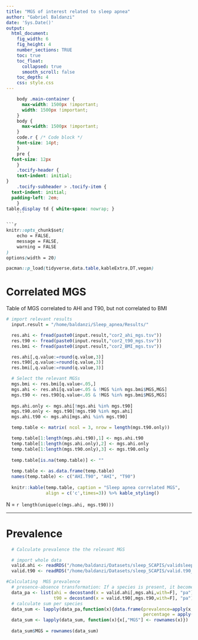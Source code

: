 ```yaml
---
title: "MGS of interest related to sleep apnea"
author: "Gabriel Baldanzi"
date: 'Sys.Date()'
output: 
  html_document:
    fig_width: 6
    fig_height: 4
    number_sections: TRUE
    toc: true
    toc_float:
      collapsed: true
      smooth_scroll: false
    toc_depth: 4
    css: style.css
---
```


```css
    body .main-container {
      max-width: 1500px !important;
      width: 1500px !important;
    }
    body {
      max-width: 1500px !important;
    }
    code.r { /* Code block */
    font-size: 14pt;
    }
    pre {
  font-size: 12px
    }
    .tocify-header {
    text-indent: initial;
}
    .tocify-subheader > .tocify-item {
  text-indent: initial;
  padding-left: 2em;
    }
table.display td { white-space: nowrap; }
    ```

```r
knitr::opts_chunk$set(
	echo = FALSE,
	message = FALSE,
	warning = FALSE
)
options(width = 20)

pacman::p_load(tidyverse,data.table,kableExtra,DT,vegan)
```

# Correlated MGS
  
  Table of MGS correlated to AHI and T90, but not correlated to BMI 

```r
# import relevant results 
  input.result = "/home/baldanzi/Sleep_apnea/Results/"

  res.ahi <- fread(paste0(input.result,"cor2_ahi_mgs.tsv"))
  res.t90 <- fread(paste0(input.result,"cor2_t90_mgs.tsv"))
  res.bmi <- fread(paste0(input.result,"cor2_BMI_mgs.tsv"))

  res.ahi[,q.value:=round(q.value,3)]
  res.t90[,q.value:=round(q.value,3)]
  res.bmi[,q.value:=round(q.value,3)]

  # Select the relevant MGSs 
  mgs.bmi <- res.bmi[q.value<.05,]
  mgs.ahi <- res.ahi[q.value<.05 & !MGS %in% mgs.bmi$MGS,MGS]
  mgs.t90 <- res.t90[q.value<.05 & !MGS %in% mgs.bmi$MGS,MGS]
  
  mgs.ahi.only <- mgs.ahi[!mgs.ahi %in% mgs.t90]
  mgs.t90.only <- mgs.t90[!mgs.t90 %in% mgs.ahi]
  mgs.ahi.t90 <- mgs.ahi[mgs.ahi %in% mgs.t90]

  temp.table <- matrix( ncol = 3, nrow = length(mgs.t90.only))

  temp.table[1:length(mgs.ahi.t90),1] <- mgs.ahi.t90 
  temp.table[1:length(mgs.ahi.only),2] <- mgs.ahi.only
  temp.table[1:length(mgs.t90.only),3] <- mgs.t90.only
  
  temp.table[is.na(temp.table)] <- ""
  
  temp.table <- as.data.frame(temp.table)
  names(temp.table) <- c("AHI.T90", "AHI", "T90")
  
  knitr::kable(temp.table, caption = "Sleep apnea correlated MGS", 
               align = c('c',times=3)) %>% kable_styling()
```

   N = `r length(unique(c(mgs.ahi, mgs.t90)))`

*** 

# Prevalence 
```r
  # Calculate prevalence the the relevant MGS

  # import whole data
  valid.ahi <- readRDS("/home/baldanzi/Datasets/sleep_SCAPIS/validsleep_MGS.shannon_Upp.rds")
  valid.t90 <- readRDS("/home/baldanzi/Datasets/sleep_SCAPIS/valid.t90_MGS.shannon_Upp.rds")

#Calculating  MGS prevalence  
  # presence-absence transformation: If a species is present, it becomes 1. If absent, = zero
  data_pa <- list(ahi = decostand(x = valid.ahi[,mgs.ahi,with=F], "pa"),
                  t90 = decostand(x = valid.t90[,mgs.t90,with=F], "pa"))
  # calculate sum per species
  data_sum <- lapply(data_pa,function(x){data.frame(prevalence=apply(x, 2, sum),
                                                    percentage = apply(x, 2, sum)/nrow(x))})
  data_sum <- lapply(data_sum, function(x){x[,"MGS"] <- rownames(x)})
  
  data_sum$MGS = rownames(data_sum)
```


